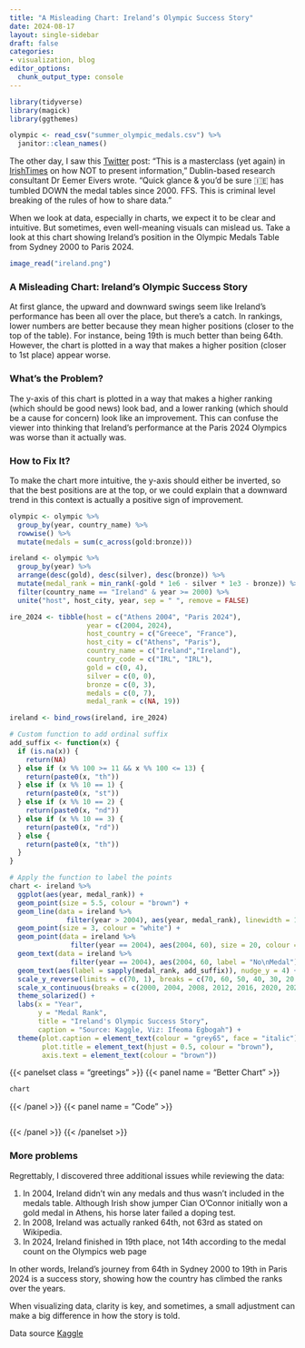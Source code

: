 ```yaml
---
title: "A Misleading Chart: Ireland’s Olympic Success Story"
date: 2024-08-17
layout: single-sidebar
draft: false
categories:
- visualization, blog
editor_options: 
  chunk_output_type: console
---
```


```r

library(tidyverse)
library(magick)
library(ggthemes)

olympic <- read_csv("summer_olympic_medals.csv") %>% 
  janitor::clean_names() 

```


The other day, I saw this [Twitter](https://x.com/EemerEivers/status/1822239148519890981) post: “This is a masterclass (yet again) in [IrishTimes](https://x.com/IrishTimes) on how NOT to present information,” Dublin-based research consultant Dr Eemer Eivers wrote. “Quick glance & you’d be sure 🇮🇪 has tumbled DOWN the medal tables since 2000. FFS. This is criminal level breaking of the rules of how to share data.”

When we look at data, especially in charts, we expect it to be clear and intuitive. But sometimes, even well-meaning visuals can mislead us. Take a look at this chart showing Ireland’s position in the Olympic Medals Table from Sydney 2000 to Paris 2024.

```r

image_read("ireland.png")

```


### A Misleading Chart: Ireland’s Olympic Success Story

At first glance, the upward and downward swings seem like Ireland's performance has been all over the place, but there's a catch. In rankings, lower numbers are better because they mean higher positions (closer to the top of the table). For instance, being 19th is much better than being 64th. However, the chart is plotted in a way that makes a higher position (closer to 1st place) appear worse. 


### What’s the Problem?

The y-axis of this chart is plotted in a way that makes a higher ranking (which should be good news) look bad, and a lower ranking (which should be a cause for concern) look like an improvement. This can confuse the viewer into thinking that Ireland's performance at the Paris 2024 Olympics was worse than it actually was.

### How to Fix It?

To make the chart more intuitive, the y-axis should either be inverted, so that the best positions are at the top, or we could explain that a downward trend in this context is actually a positive sign of improvement.


```r

olympic <- olympic %>% 
  group_by(year, country_name) %>% 
  rowwise() %>% 
  mutate(medals = sum(c_across(gold:bronze)))

ireland <- olympic %>% 
  group_by(year) %>% 
  arrange(desc(gold), desc(silver), desc(bronze)) %>%
  mutate(medal_rank = min_rank(-gold * 1e6 - silver * 1e3 - bronze)) %>%
  filter(country_name == "Ireland" & year >= 2000) %>% 
  unite("host", host_city, year, sep = " ", remove = FALSE) 

ire_2024 <- tibble(host = c("Athens 2004", "Paris 2024"),
                   year = c(2004, 2024),
                   host_country = c("Greece", "France"),
                   host_city = c("Athens", "Paris"),
                   country_name = c("Ireland","Ireland"),
                   country_code = c("IRL", "IRL"),
                   gold = c(0, 4),
                   silver = c(0, 0),
                   bronze = c(0, 3),
                   medals = c(0, 7),
                   medal_rank = c(NA, 19))

ireland <- bind_rows(ireland, ire_2024)

# Custom function to add ordinal suffix
add_suffix <- function(x) {
  if (is.na(x)) {
    return(NA)
  } else if (x %% 100 >= 11 && x %% 100 <= 13) {
    return(paste0(x, "th"))
  } else if (x %% 10 == 1) {
    return(paste0(x, "st"))
  } else if (x %% 10 == 2) {
    return(paste0(x, "nd"))
  } else if (x %% 10 == 3) {
    return(paste0(x, "rd"))
  } else {
    return(paste0(x, "th"))
  }
}

# Apply the function to label the points
chart <- ireland %>%
  ggplot(aes(year, medal_rank)) +
  geom_point(size = 5.5, colour = "brown") +
  geom_line(data = ireland %>%
              filter(year > 2004), aes(year, medal_rank), linewidth = 1, colour = "brown") +
  geom_point(size = 3, colour = "white") +
  geom_point(data = ireland %>%
               filter(year == 2004), aes(2004, 60), size = 20, colour = "white") +
  geom_text(data = ireland %>%
               filter(year == 2004), aes(2004, 60, label = "No\nMedal"), nudge_y = 1.2) +
  geom_text(aes(label = sapply(medal_rank, add_suffix)), nudge_y = 4) +
  scale_y_reverse(limits = c(70, 1), breaks = c(70, 60, 50, 40, 30, 20, 10, 1)) +
  scale_x_continuous(breaks = c(2000, 2004, 2008, 2012, 2016, 2020, 2024), labels = c("Sydney\n2000", "Athens\n2004", "Beijing\n2008", "London\n2012", "Rio de Janeiro\n2016", "Tokyo\n2020", "Paris\n2024")) +
  theme_solarized() +
  labs(x = "Year",
       y = "Medal Rank",
       title = "Ireland's Olympic Success Story",
       caption = "Source: Kaggle, Viz: Ifeoma Egbogah") +
  theme(plot.caption = element_text(colour = "grey65", face = "italic"),
        plot.title = element_text(hjust = 0.5, colour = "brown"),
        axis.text = element_text(colour = "brown"))


```

{{< panelset class = "greetings" >}}
{{< panel name = "Better Chart" >}}

```r
chart
```


{{< /panel >}}
{{< panel name = "Code" >}}
```r


```
{{< /panel >}}
{{< /panelset >}}

### More problems

Regrettably, I discovered three additional issues while reviewing the data:

1. In 2004, Ireland didn't win any medals and thus wasn't included in the medals table. Although Irish show jumper Cian O'Connor initially won a gold medal in Athens, his horse later failed a doping test.
2. In 2008, Ireland was actually ranked 64th, not 63rd as stated on Wikipedia.
3. In 2024, Ireland finished in 19th place, not 14th according to the medal  count on the Olympics web page

In other words, Ireland's journey from 64th in Sydney 2000 to 19th in Paris 2024 is a success story, showing how the country has climbed the ranks over the years. 

When visualizing data, clarity is key, and sometimes, a small adjustment can make a big difference in how the story is told.

Data source [Kaggle](https://www.kaggle.com/datasets/ramontanoeiro/summer-olympic-medals-1986-2020) 
